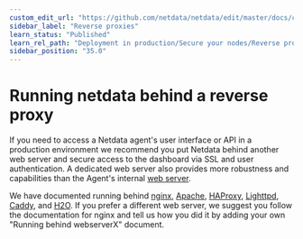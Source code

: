 ```yaml
---
custom_edit_url: "https://github.com/netdata/netdata/edit/master/docs/category-overview-pages/reverse-proxies.md"
sidebar_label: "Reverse proxies"
learn_status: "Published"
learn_rel_path: "Deployment in production/Secure your nodes/Reverse proxies"
sidebar_position: "35.0"
---
```

# Running netdata behind a reverse proxy

If you need to access a Netdata agent's user interface or API in a production environment we recommend you put Netdata behind
another web server and secure access to the dashboard via SSL and user authentication. A dedicated web server also provides more robustness 
and capabilities than the Agent's internal [web server](/docs/improving-netdata---developers/web).

We have documented running behind
[nginx](/docs/deployment-in-production/secure-your-nodes/reverse-proxies/nginx),
[Apache](/docs/deployment-in-production/secure-your-nodes/reverse-proxies/apache),
[HAProxy](/docs/deployment-in-production/secure-your-nodes/reverse-proxies/haproxy),
[Lighttpd](/docs/deployment-in-production/secure-your-nodes/reverse-proxies/lighttpd-v1.4.x),
[Caddy](/docs/deployment-in-production/secure-your-nodes/reverse-proxies/caddy),
and [H2O](/docs/deployment-in-production/secure-your-nodes/reverse-proxies/h2o).
If you prefer a different web server, we suggest you follow the documentation for nginx and tell us how you did it 
 by adding your own "Running behind webserverX" document.
 
